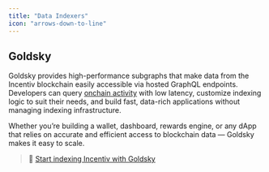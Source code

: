 ```yaml
---
title: "Data Indexers"
icon: "arrows-down-to-line"
---
```


## Goldsky

Goldsky provides high-performance subgraphs that make data from the Incentiv blockchain easily accessible via hosted GraphQL endpoints. Developers can query [onchain activity](https://docs.goldsky.com/chains/incentiv) with low latency, customize indexing logic to suit their needs, and build fast, data-rich applications without managing indexing infrastructure.

Whether you’re building a wallet, dashboard, rewards engine, or any dApp that relies on accurate and efficient access to blockchain data — Goldsky makes it easy to scale.

> 🔗 [Start indexing Incentiv with Goldsky](https://goldsky.com/chains/incentiv)